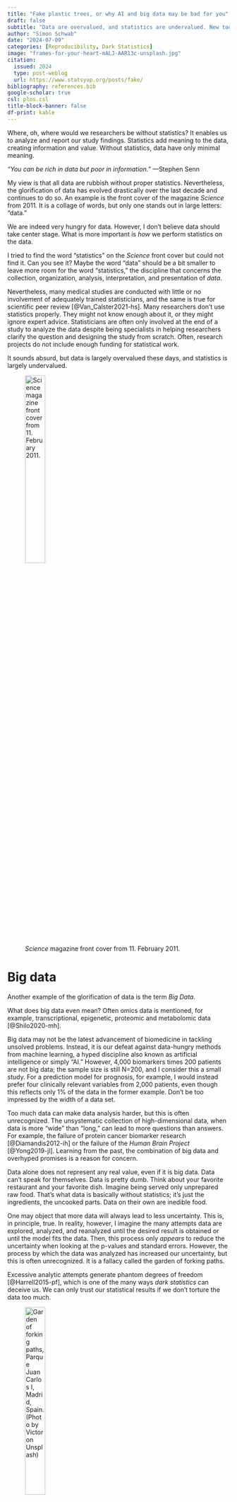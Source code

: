 ```yaml
---
title: "Fake plastic trees, or why AI and big data may be bad for you"
draft: false
subtitle: "Data are overvalued, and statistics are undervalued. New tools and technologies will likely not revolutionize healthcare but may confuse us about which data and evidence are real and which are not. More data is not always better, and a data example with voodoo statistics is provided at the end."
author: "Simon Schwab"
date: "2024-07-09"
categories: [Reproducibility, Dark Statistics]
image: "frames-for-your-heart-mALJ-AAR13c-unsplash.jpg"
citation:
  issued: 2024
  type: post-weblog
  url: https://www.statsyup.org/posts/fake/
bibliography: references.bib
google-scholar: true
csl: plos.csl 
title-block-banner: false
df-print: kable
---
```


Where, oh, where would we researchers be without statistics? It enables us to analyze and report our study findings. Statistics add meaning to the data, creating information and value. Without statistics, data have only minimal meaning.

*"You can be rich in data but poor in information."* ---Stephen Senn

My view is that all data are rubbish without proper statistics. Nevertheless, the glorification of data has evolved drastically over the last decade and continues to do so. An example is the front cover of the magazine *Science* from 2011. It is a collage of words, but only one stands out in large letters: "data."

We are indeed very hungry for data. However, I don't believe data should take center stage. What is more important is *how* we perform statistics on the data.

I tried to find the word "statistics" on the *Science* front cover but could not find it. Can you see it? Maybe the word "data" should be a bit smaller to leave more room for the word "statistics," the discipline that concerns the collection, organization, analysis, interpretation, and presentation of *data*.

Nevertheless, many medical studies are conducted with little or no involvement of adequately trained statisticians, and the same is true for scientific peer review [@Van_Calster2021-hs]. Many researchers don't use statistics properly. They might not know enough about it, or they might ignore expert advice. Statisticians are often only involved at the end of a study to analyze the data despite being specialists in helping researchers clarify the question and designing the study from scratch. Often, research projects do not include enough funding for statistical work.

It sounds absurd, but data is largely overvalued these days, and statistics is largely undervalued.

![*Science* magazine front cover from 11. February 2011.](science.2011.331.issue-6018.largecover.jpg){width=33%}

# Big data

Another example of the glorification of data is the term *Big Data*.

What does big data even mean? Often omics data is mentioned, for example, transcriptional, epigenetic, proteomic and metabolomic data [@Shilo2020-mh].

Big data may not be the latest advancement of biomedicine in tackling unsolved problems. Instead, it is our defeat against data-hungry methods from machine learning, a hyped discipline also known as artificial intelligence or simply "AI." However, 4,000 biomarkers times 200 patients are not big data; the sample size is still N=200, and I consider this a small study. For a prediction model for prognosis, for example, I would instead prefer four clinically relevant variables from 2,000 patients, even though this reflects only 1% of the data in the former example. Don't be too impressed by the width of a data set.

Too much data can make data analysis harder, but this is often unrecognized. The unsystematic collection of high-dimensional data, when data is more "wide" than "long," can lead to more questions than answers. For example, the failure of protein cancer biomarker research [@Diamandis2012-ih] or the failure of the *Human Brain Project* [@Yong2019-jl]. Learning from the past, the combination of big data and overhyped promises is a reason for concern.

Data alone does not represent any real value, even if it is big data. Data can't speak for themselves. Data is pretty dumb. Think about your favorite restaurant and your favorite dish. Imagine being served only unprepared raw food. That's what data is basically without statistics; it's just the ingredients, the uncooked parts. Data on their own are inedible food.

One may object that more data will always lead to less uncertainty. This is, in principle, true. In reality, however, I imagine the many attempts data are explored, analyzed, and reanalyzed until the desired result is obtained or until the model fits the data. Then, this process only *appears* to reduce the uncertainty when looking at the p-values and standard errors. However, the process by which the data was analyzed has increased our uncertainty, but this is often unrecognized. It is a fallacy called the garden of forking paths.

Excessive analytic attempts generate phantom degrees of freedom [@Harrell2015-pf], which is one of the many ways *dark statistics* can deceive us. We can only trust our statistical results if we don't torture the data too much.

![Garden of forking paths, Parque Juan Carlos I, Madrid, Spain. (Photo by Victor on Unsplash)](victor-_qXjdWm8YEo-unsplash.jpg){width=33%}

# Brave new tools

Statistics summarize data into eatable bites. However, statistical data analysis is not something that can be prepared quickly and easily like a microwave-ready meal. It requires specialist work. And yes, mistakes can be made in this process [@Schwab2021-ui]. Why can't AI do all the difficult work for us?

Statistical software once tried to create the illusion that a nice graphical interface could enable statistics at the push of a button. The exact opposite has happened with the *R programming language*. We moved away from pressing buttons to writing code, which is, as an attractive side effect, more straightforward to reproduce.

I recently discovered a website with yet another doomed attempt to make statistics easy: an AI-powered statistics tool.

*"It makes complex data analytics accessible to anyone, eliminating the need for advanced technical knowledge or expertise."* ---from a website about an AI-based statistics tool

How does it work? I don't know. Perhaps you can simply chat with your data files? For me, it sounds more like the production of flawed conclusions by untrained people via dangerous tools. That will be the gloomy future, it seems.

Ironically, the tool has the same name as an assassinated Roman emperor. This is not a very good omen for the tool. Maybe its future is already doomed, as we are all going to be very disappointed with AI doing our statistical analyses.

Maybe, just maybe, AI sucks at being a personal statistical assistant. Maybe AI is much better at misusing statistics. It may be the perfect p-hacking machine. AI is misused in many ways to produce fake images, fake texts, fake human voices, and fake videos. Why not fake statistics? AI confuses the real with the unreal, and why can't this also be applied to scientific data? The perfect tool for data fabrication in the future. Or, as Cathy O'Neil said, a new weapon of *math* destruction [@ONeil2016-ux]. AI will do more harm than good, and in the future, we will need more people like Elisabeth Bik, who can spot fake research [@Shen2020-ar].

# What lies ahead of us?

Nowadays, AI and machine learning are heavily promoted to "revolutionize healthcare"; this seems an overhyped claim given the notorious overfitting of data in the field [@Volovici2022-qn]. To be fair, it is not just AI that baffles me. Recently, 246 biologists obtained different results from the same data [@Oza2023-ek] or the latest blunder in functional MRI research [@Prillaman2024-nu]. This all demonstrates that we researchers seem to learn a lot from the noise in the data.

Now, are you ready for what is next? A world where the relentless rush of technology blurs the lines between what's real and what's not?

A world of fake plastic trees?

# Just one more thing

Let's perform a simulation to highlight the challenges with wide data. First, I created data with many patients but only a few variables (long data). Say, the variables have been selected as the clinically most relevant prognostic variables based on the literature and expert knowledge.

In a second approach, I generated some high-dimensional data with many more variables than patients (wide data).

But first, I needed to write a short function `tidy_lm()` to produce a tidy output from a linear regression model; this is just cosmetics.

```r
#| eval: true
#| code-fold: true

# helper function for lm output
tidy_lm <- function(fit) {
  
  sfit =  summary(fit)
  lower  = confint(fit)[,1]
  upper  = confint(fit)[,2]
  betas  = coef(fit)
  effect = sprintf("%.2f", betas)
  ci     = sprintf("from %.2f to %.2f", lower, upper)
  
  tab = data.frame(effect = effect,
                   ci     = ci,
                   pvalue = swt::tidy_pvalues(sfit$coefficients[,4]))
  
  colnames(tab) = c("Effect estimate", "95% CI", "p-value")
  return(tab)
}
```

### Long data

```r
#| eval: true
#| code-fold: true

set.seed(2024)

SNR = 0.65 # corresponds to 20% explained variance R^2
N = 2000 # number of patients
q = 4 # number of predictors

# generate data for a study
data = array(rnorm(N*q), dim = c(N, q))
noise = rnorm(N) # generate standard normal errors
y = 0.5*data[,1] + 0.3*data[,2] + 0.2*data[,3] + 1/sqrt(SNR)*noise
```

I simulated data for $N$ = `r N` patients and $q$ = `r q` variables. I assumed the three prognostic variables ($x_1$, $x_2$, and $x_3$) were uncorrelated and related to the outcome using an additive model. The true effects were $\beta_1$ = 0.5, $\beta_2$ = 0.3, $\beta_3$ = 0.2. For the unrelated variable $x_4$, we had $\beta_4$ = 0. I added some noise so that the explained variance was about 20% ($R^2$).

```r
#| eval: true
#| code-fold: true
d = data.frame(y = y, x1 = data[,1], x2 = data[,2], x3 = data[,3], x4 = data[,4])
fit = lm(y ~ ., data = d)
tidy_lm(fit)
```

The p-values for the first three variables were statistically significant. This basically means that the data were very incompatible with our null model that the true effects were zero (my lawyers helped me with the wording of this sentence). For $x_4$, the p-value was statistically non-significant. But this is all not really interesting, is it?

Much more interesting than the p-values were the effect estimates. Since I was the creator of the data, I could see that the estimates were close to the true effects, but not exactly. For the effect estimates to match the true effects even better, we would need even more data. But I think it was very acceptable.

### Wide data

```r
#| eval: true
#| code-fold: true

set.seed(2024)

SNR = 0.65 # corresponds to 20% explained variance R^2
N = 200 # number of patients
q = 4000 # number of biomarkers

# generate data for a study
data = array(rnorm(N*q), dim = c(N, q))
noise = rnorm(N) # generate standard normal errors
y = 0.5*data[,1] + 0.3*data[,2] + 0.2*data[,3] + 1/sqrt(SNR)*noise

pvalues = rep(NA, q)
for (i in 1:q) { # iterate across biomarkers
  d = data.frame (y = y, x = data[, i]) # univariable screening
  fit = lm(y ~ x, data = d)
  stats = summary(fit)
  pvalues[i] = stats$coefficients[2,4]
}
```

Now, I increased the amount of data by a factor of 100. However, I did not increase the sample size in terms of the number of patients; I even decreased the sample size to $N$ = `r N`. In return, I created data with $q$ = `r q` biomarkers (high-dimensional data). For each biomarker, I estimated a univariable model and used a cutoff of $p \le$ 0.05 for screening (univariable screening). I know it is a really bad idea, but since so many papers have done it, it shouldn't hurt anyone to do it just one more time.

Let's now pretend we knew that $x_1$, $x_2$, and $x_3$ were the relevant biomarkers. The regression results from the same model as above ($x_1$ to $x_4$) are shown below.

```r
#| eval: true
#| code-fold: true

d = data.frame (y = y, x1 = data[,1], x2 = data[,2], x3 = data[,3], x4 = data[,4])
fit = lm(y ~ x1 + x2 + x3 + x4, data = d)
tidy_lm(fit)
```
The effect estimates were more off from the truth, particularly $x_2$, and the confidence intervals were much wider. This was not surprising as the sample size was only $N =$ `r N`. All in all, we are much more uncertain; though, the p-values for $x_1$ to $x_3$ were still statistically significant. However, the larger uncertainty was not the main problem.

```r
#| eval: true
#| code-fold: true

k = sum(pvalues  <= 0.05)
pvalues.adj = p.adjust(pvalues, method = "fdr")
k.adj = sum(pvalues.adj  <= 0.05)
```

The main problem here is we didn't know that $x_1$, $x_2$, and $x_3$ were the relevant biomarkers. Using univariable screening, with $p \le$ 0.05 for variable selection, `r k` out of a total of `r q` variables were statistically significant; this matches up with the alpha level of 5%.

I tried to adjust the p-values to control the false discovery rate at 5% using the Benjamini & Hochberg procedure; however, only $x_1$ remained statistically significant. So, this only partially helped. I wanted more specificity, and I had to pay with sensitivity.

In the next step, maybe a little bit desperate, I tried to use a different threshold of $p \le$ 0.001.

```r
#| eval: true
#| code-fold: true

idx = which(pvalues <= 0.001) # select variables with arbitrary threshold
d = data.frame(y = y, x = data[, idx]) 
fit = lm(y ~ ., data = d)
tab = tidy_lm(fit)
# add variable names
rownames(tab)[2:(length(idx) + 1)] = paste0("x", idx)
tab
```

With this step, we have left the realm of science facts and entered the realm of science fiction. The results above show voodoo statistics with statistically significant results for the variables that are pure noise (except $x_1$). The model now explained `r sprintf("%.0f%%", summary(fit)$r.squared*100)` of the variance (adj. $R^2$).

Surely, a high-impact journal would publish such statistically significant results?

## So what?

So what does this mean? I find the analysis of high-dimensional data is extremely difficult. Certainly, there are situations where the problem is not so extreme, but there may be situations where the issue is even more extreme.

You may object that the simulations I made could be made differently, yielding different results. Yes, but we often don't know how good the signal-to-noise ratio is. And completely in the dark, we must be very careful in the process of analyzing high-dimensional data, particularly when we use model selection. Univariable screening is well-known for providing flawed results, but it is still widely used today (or widely misused, I should say).

For further reading, see “How to Do Bad Biomarker Research” by Frank Harrell [@Harrell2022-gi].

*The title of this post is a song by Radiohead. The preview image of this post is a photo by Frames For Your Heart on Unsplash.*

